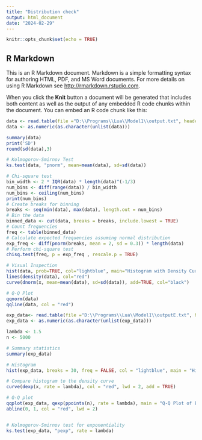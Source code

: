 ```yaml
---
title: "Distribution check"
output: html_document
date: "2024-02-29"
---
```


```r
knitr::opts_chunk$set(echo = TRUE)
```

## R Markdown

This is an R Markdown document. Markdown is a simple formatting syntax for authoring HTML, PDF, and MS Word documents. For more details on using R Markdown see <http://rmarkdown.rstudio.com>.

When you click the **Knit** button a document will be generated that includes both content as well as the output of any embedded R code chunks within the document. You can embed an R code chunk like this:

```r
data <- read.table(file ="D:\\Programs\\Lua\\Model1\\output.txt", header = FALSE, as.is = FALSE)
data <- as.numeric(as.character(unlist(data)))

summary(data)
print('SD')
round(sd(data),3)

# Kolmogorov-Smirnov Test
ks.test(data, "pnorm", mean=mean(data), sd=sd(data))

# Chi-square test
bin_width <- 2 * IQR(data) * length(data)^(-1/3)
num_bins <- diff(range(data)) / bin_width
num_bins <- ceiling(num_bins)
print(num_bins)
# Create breaks for binning
breaks <- seq(min(data), max(data), length.out = num_bins)
# Bin the data
binned_data <- cut(data, breaks = breaks, include.lowest = TRUE)
# Count frequencies
freq <- table(binned_data)
# Calculate expected frequencies assuming normal distribution
exp_freq <- diff(pnorm(breaks, mean = 2, sd = 0.3)) * length(data)
# Perform chi-square test
chisq.test(freq, p = exp_freq , rescale.p = TRUE)

# Visual Inspection
hist(data, prob=TRUE, col="lightblue", main="Histogram with Density Curve")
lines(density(data), col="red")
curve(dnorm(x, mean=mean(data), sd=sd(data)), add=TRUE, col="black")

# Q-Q Plot
qqnorm(data)
qqline(data, col = "red")


```
```r
exp_data<- read.table(file ="D:\\Programs\\Lua\\Model1\\outputE.txt", header = FALSE, as.is = FALSE)
exp_data <- as.numeric(as.character(unlist(exp_data)))

lambda <- 1.5
n <- 5000

# Summary statistics
summary(exp_data)

# Histogram
hist(exp_data, breaks = 30, freq = FALSE, col = "lightblue", main = "Histogram of Exponential Data")

# Compare histogram to the density curve
curve(dexp(x, rate = lambda), col = "red", lwd = 2, add = TRUE)

# Q-Q plot
qqplot(exp_data, qexp(ppoints(n), rate = lambda), main = "Q-Q Plot of Exponential Data")
abline(0, 1, col = "red", lwd = 2)


# Kolmogorov-Smirnov test for exponentiality
ks.test(exp_data, "pexp", rate = lambda)
```
